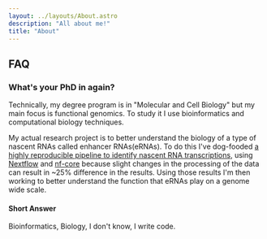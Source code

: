 ```yaml
---
layout: ../layouts/About.astro
description: "All about me!"
title: "About"
---
```


## FAQ

### What's your PhD in again?

Technically, my degree program is in "Molecular and Cell Biology" but my main focus is functional genomics. To study it I use bioinformatics and computational biology techniques.

My actual research project is to better understand the biology of a type of nascent RNAs called enhancer RNAs(eRNAs). To do this I've dog-fooded [a highly reproducible pipeline to identify nascent RNA transcriptions](https://nf-co.re/nascent), using [Nextflow](https://www.nextflow.io/) and [nf-core](https://nf-co.re/) because slight changes in the processing of the data can result in ~25% difference in the results. Using those results I'm then working to better understand the function that eRNAs play on a genome wide scale.

#### Short Answer

Bioinformatics, Biology, I don't know, I write code.
